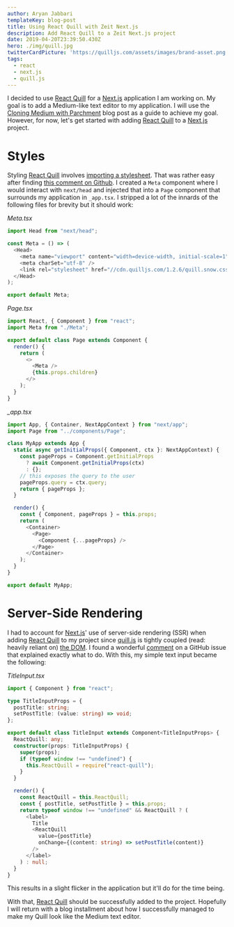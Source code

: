 ```yaml
---
author: Aryan Jabbari
templateKey: blog-post
title: Using React Quill with Zeit Next.js
description: Add React Quill to a Zeit Next.js project
date: 2019-04-20T23:39:50.430Z
hero: ./img/quill.jpg
twitterCardPicture: 'https://quilljs.com/assets/images/brand-asset.png'
tags:
  - react
  - next.js
  - quill.js
---
```

I decided to use [React Quill](https://github.com/zenoamaro/react-quill) for a [Next.js](https://nextjs.org) application I am working on. My goal is to add a Medium-like text editor to my application. I will use the [Cloning Medium with Parchment](https://quilljs.com/guides/cloning-medium-with-parchment/) blog post as a guide to achieve my goal. However, for now, let's get started with adding [React Quill](https://github.com/zenoamaro/react-quill) to a [Next.js](https://nextjs.org) project.

# Styles

Styling [React Quill](https://github.com/zenoamaro/react-quill) involves [importing a stylesheet](https://github.com/zenoamaro/react-quill#import-the-stylesheet). That was rather easy after finding [this comment on Github](https://github.com/zeit/next.js/issues/299#issuecomment-263146962). I created a `Meta` component where I would interact with `next/head` and injected that into a `Page` component that surrounds my application in `_app.tsx`. I stripped a lot of the innards of the following files for brevity but it should work:

_Meta.tsx_

```ts
import Head from "next/head";

const Meta = () => (
  <Head>
    <meta name="viewport" content="width=device-width, initial-scale=1" />
    <meta charSet="utf-8" />
    <link rel="stylesheet" href="//cdn.quilljs.com/1.2.6/quill.snow.css" />
  </Head>
);

export default Meta;
```

_Page.tsx_

```ts
import React, { Component } from "react";
import Meta from "./Meta";

export default class Page extends Component {
  render() {
    return (
      <>
        <Meta />
        {this.props.children}
      </>
    );
  }
}
```

_\_app.tsx_

```ts
import App, { Container, NextAppContext } from "next/app";
import Page from "../components/Page";

class MyApp extends App {
  static async getInitialProps({ Component, ctx }: NextAppContext) {
    const pageProps = Component.getInitialProps
      ? await Component.getInitialProps(ctx)
      : {};
    // this exposes the query to the user
    pageProps.query = ctx.query;
    return { pageProps };
  }

  render() {
    const { Component, pageProps } = this.props;
    return (
      <Container>
        <Page>
          <Component {...pageProps} />
        </Page>
      </Container>
    );
  }
}

export default MyApp;
```

# Server-Side Rendering

I had to account for [Next.js](https://nextjs.org)' use of server-side rendering (SSR) when adding [React Quill](https://github.com/zenoamaro/react-quill) to my project since [quill.js](https://quilljs.com) is tightly coupled (read: heavily reliant on) [the DOM](https://developer.mozilla.org/en-US/docs/Web/API/Document_Object_Model/Introduction). I found a wonderful [comment](https://github.com/zenoamaro/react-quill/issues/122#issuecomment-302181192) on a GitHub issue that explained exactly what to do. With this, my simple text input became the following:

_TitleInput.tsx_

```ts
import { Component } from "react";

type TitleInputProps = {
  postTitle: string;
  setPostTitle: (value: string) => void;
};

export default class TitleInput extends Component<TitleInputProps> {
  ReactQuill: any;
  constructor(props: TitleInputProps) {
    super(props);
    if (typeof window !== "undefined") {
      this.ReactQuill = require("react-quill");
    }
  }

  render() {
    const ReactQuill = this.ReactQuill;
    const { postTitle, setPostTitle } = this.props;
    return typeof window !== "undefined" && ReactQuill ? (
      <label>
        Title
        <ReactQuill
          value={postTitle}
          onChange={(content: string) => setPostTitle(content)}
        />
      </label>
    ) : null;
  }
}
```

This results in a slight flicker in the application but it'll do for the time being.

With that, [React Quill](https://github.com/zenoamaro/react-quill) should be successfully added to the project. Hopefully I will return with a blog installment about how I successfully managed to make my Quill look like the Medium text editor.
